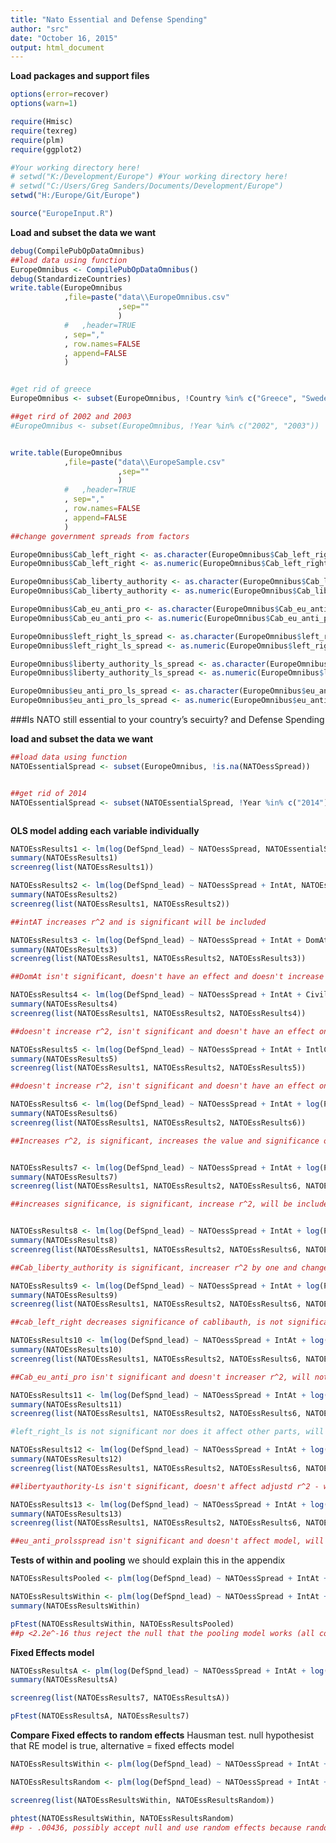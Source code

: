 ```yaml
---
title: "Nato Essential and Defense Spending"
author: "src"
date: "October 16, 2015"
output: html_document
---
```


**Load packages and support files**
```r
options(error=recover)
options(warn=1)

require(Hmisc)
require(texreg)
require(plm)
require(ggplot2)

#Your working directory here!
# setwd("K:/Development/Europe") #Your working directory here!
# setwd("C:/Users/Greg Sanders/Documents/Development/Europe")
setwd("H:/Europe/Git/Europe")

source("EuropeInput.R")

```


**Load and subset the data we want**
```r
debug(CompilePubOpDataOmnibus)
##load data using function
EuropeOmnibus <- CompilePubOpDataOmnibus()
debug(StandardizeCountries)
write.table(EuropeOmnibus
            ,file=paste("data\\EuropeOmnibus.csv"
                        ,sep=""
                        )
            #   ,header=TRUE
            , sep=","
            , row.names=FALSE
            , append=FALSE
            )


#get rid of greece
EuropeOmnibus <- subset(EuropeOmnibus, !Country %in% c("Greece", "Sweden","Russia","United States"))

##get rird of 2002 and 2003
#EuropeOmnibus <- subset(EuropeOmnibus, !Year %in% c("2002", "2003"))


write.table(EuropeOmnibus
            ,file=paste("data\\EuropeSample.csv"
                        ,sep=""
                        )
            #   ,header=TRUE
            , sep=","
            , row.names=FALSE
            , append=FALSE
            )
##change government spreads from factors

EuropeOmnibus$Cab_left_right <- as.character(EuropeOmnibus$Cab_left_right)
EuropeOmnibus$Cab_left_right <- as.numeric(EuropeOmnibus$Cab_left_right)

EuropeOmnibus$Cab_liberty_authority <- as.character(EuropeOmnibus$Cab_liberty_authority)
EuropeOmnibus$Cab_liberty_authority <- as.numeric(EuropeOmnibus$Cab_liberty_authority)

EuropeOmnibus$Cab_eu_anti_pro <- as.character(EuropeOmnibus$Cab_eu_anti_pro)
EuropeOmnibus$Cab_eu_anti_pro <- as.numeric(EuropeOmnibus$Cab_eu_anti_pro)

EuropeOmnibus$left_right_ls_spread <- as.character(EuropeOmnibus$left_right_ls_spread)
EuropeOmnibus$left_right_ls_spread <- as.numeric(EuropeOmnibus$left_right_ls_spread)

EuropeOmnibus$liberty_authority_ls_spread <- as.character(EuropeOmnibus$liberty_authority_ls_spread)
EuropeOmnibus$liberty_authority_ls_spread <- as.numeric(EuropeOmnibus$liberty_authority_ls_spread)

EuropeOmnibus$eu_anti_pro_ls_spread <- as.character(EuropeOmnibus$eu_anti_pro_ls_spread)
EuropeOmnibus$eu_anti_pro_ls_spread <- as.numeric(EuropeOmnibus$eu_anti_pro_ls_spread)

```



###Is NATO still essential to your country's secuirty? and Defense Spending

**load and subset the data we want**
```r

##load data using function
NATOEssentialSpread <- subset(EuropeOmnibus, !is.na(NATOessSpread))


##get rid of 2014
NATOEssentialSpread <- subset(NATOEssentialSpread, !Year %in% c("2014"))



```



**OLS model adding each variable individually**
```r
NATOEssResults1 <- lm(log(DefSpnd_lead) ~ NATOessSpread, NATOEssentialSpread) 
summary(NATOEssResults1)
screenreg(list(NATOEssResults1))

NATOEssResults2 <- lm(log(DefSpnd_lead) ~ NATOessSpread + IntAt, NATOEssentialSpread)
summary(NATOEssResults2)
screenreg(list(NATOEssResults1, NATOEssResults2))

##intAT increases r^2 and is significant will be included

NATOEssResults3 <- lm(log(DefSpnd_lead) ~ NATOessSpread + IntAt + DomAt, NATOEssentialSpread)
summary(NATOEssResults3)
screenreg(list(NATOEssResults1, NATOEssResults2, NATOEssResults3))

##DomAt isn't significant, doesn't have an effect and doesn't increase r^2, will not be included

NATOEssResults4 <- lm(log(DefSpnd_lead) ~ NATOessSpread + IntAt + CivilWar, NATOEssentialSpread)
summary(NATOEssResults4)
screenreg(list(NATOEssResults1, NATOEssResults2, NATOEssResults4))

##doesn't increase r^2, isn't significant and doesn't have an effect on the other variables, will not be included

NATOEssResults5 <- lm(log(DefSpnd_lead) ~ NATOessSpread + IntAt + IntlCnf, NATOEssentialSpread)
summary(NATOEssResults5)
screenreg(list(NATOEssResults1, NATOEssResults2, NATOEssResults5))

##doesn't increase r^2, isn't significant and doesn't have an effect on the other variables, will not be included

NATOEssResults6 <- lm(log(DefSpnd_lead) ~ NATOessSpread + IntAt + log(Population), NATOEssentialSpread)
summary(NATOEssResults6)
screenreg(list(NATOEssResults1, NATOEssResults2, NATOEssResults6))

##Increases r^2, is significant, increases the value and significance on NATOessspread, decreases value and significance of IntAt, will be included


NATOEssResults7 <- lm(log(DefSpnd_lead) ~ NATOessSpread + IntAt + log(Population) + log(GDPpCap), NATOEssentialSpread)
summary(NATOEssResults7)
screenreg(list(NATOEssResults1, NATOEssResults2, NATOEssResults6, NATOEssResults7))

##increases significance, is significant, increase r^2, will be included


NATOEssResults8 <- lm(log(DefSpnd_lead) ~ NATOessSpread + IntAt + log(Population) + log(GDPpCap) + Cab_liberty_authority, NATOEssentialSpread)
summary(NATOEssResults8)
screenreg(list(NATOEssResults1, NATOEssResults2, NATOEssResults6, NATOEssResults7, NATOEssResults8))

##Cab_liberty_authority is significant, increaser r^2 by one and changes other coefficients, will be inlcuded.

NATOEssResults9 <- lm(log(DefSpnd_lead) ~ NATOessSpread + IntAt + log(Population) + log(GDPpCap) + Cab_liberty_authority + Cab_left_right, NATOEssentialSpread)
summary(NATOEssResults9)
screenreg(list(NATOEssResults1, NATOEssResults2, NATOEssResults6, NATOEssResults7, NATOEssResults8, NATOEssResults9))

##cab_left_right decreases significance of cablibauth, is not significant and deosn't increaser r^2, will not be included 

NATOEssResults10 <- lm(log(DefSpnd_lead) ~ NATOessSpread + IntAt + log(Population) + log(GDPpCap) + Cab_liberty_authority + Cab_eu_anti_pro, NATOEssentialSpread)
summary(NATOEssResults10)
screenreg(list(NATOEssResults1, NATOEssResults2, NATOEssResults6, NATOEssResults7, NATOEssResults8, NATOEssResults10))

##Cab_eu_anti_pro isn't significant and doesn't increaser r^2, will not be included. 

NATOEssResults11 <- lm(log(DefSpnd_lead) ~ NATOessSpread + IntAt + log(Population) + log(GDPpCap) + Cab_liberty_authority + left_right_ls_spread, NATOEssentialSpread)
summary(NATOEssResults11)
screenreg(list(NATOEssResults1, NATOEssResults2, NATOEssResults6, NATOEssResults7, NATOEssResults8, NATOEssResults11))

#left_right_ls is not significant nor does it affect other parts, will not be incldued

NATOEssResults12 <- lm(log(DefSpnd_lead) ~ NATOessSpread + IntAt + log(Population) + log(GDPpCap) + Cab_liberty_authority + liberty_authority_ls_spread, NATOEssentialSpread)
summary(NATOEssResults12)
screenreg(list(NATOEssResults1, NATOEssResults2, NATOEssResults6, NATOEssResults7, NATOEssResults8, NATOEssResults12))

##libertyauthority-Ls isn't significant, doesn't affect adjustd r^2 - will not be included

NATOEssResults13 <- lm(log(DefSpnd_lead) ~ NATOessSpread + IntAt + log(Population) + log(GDPpCap) + Cab_liberty_authority + eu_anti_pro_ls_spread, NATOEssentialSpread)
summary(NATOEssResults13)
screenreg(list(NATOEssResults1, NATOEssResults2, NATOEssResults6, NATOEssResults7, NATOEssResults8, NATOEssResults13))

##eu_anti_prolsspread isn't significant and doesn't affect model, will not be included

```


**Tests of within and pooling** we should explain this in the appendix 

``` r

NATOEssResultsPooled <- plm(log(DefSpnd_lead) ~ NATOessSpread + IntAt + log(Population) + log(GDPpCap) + Cab_liberty_authority, data = NATOEssentialSpread, model = "pooling")

NATOEssResultsWithin <- plm(log(DefSpnd_lead) ~ NATOessSpread + IntAt + log(Population) + log(GDPpCap) + Cab_liberty_authority, data =  NATOEssentialSpread, model = "within")
summary(NATOEssResultsWithin)

pFtest(NATOEssResultsWithin, NATOEssResultsPooled)
##p <2.2e^-16 thus reject the null that the pooling model works (all coefficients for each country should be the same ever year)

```



**Fixed Effects model**
```r

NATOEssResultsA <- plm(log(DefSpnd_lead) ~ NATOessSpread + IntAt + log(Population) + log(GDPpCap) + Cab_liberty_authority, NATOEssentialSpread, index=c("Country", "Year"), model="within") 
summary(NATOEssResultsA)

screenreg(list(NATOEssResults7, NATOEssResultsA))

pFtest(NATOEssResultsA, NATOEssResults7)

```


**Compare Fixed effects to random effects** Hausman test. null hypothesist that RE model is true, alternative = fixed effects model
``` r

NATOEssResultsWithin <- plm(log(DefSpnd_lead) ~ NATOessSpread + IntAt + log(Population) + log(GDPpCap) + Cab_liberty_authority, data = NATOEssentialSpread, index=c("Country", "Year"), model="within") 

NATOEssResultsRandom <- plm(log(DefSpnd_lead) ~ NATOessSpread + IntAt + log(Population) + log(GDPpCap) + Cab_liberty_authority, data = NATOEssentialSpread, index=c("Country", "Year"), model="random")

screenreg(list(NATOEssResultsWithin, NATOEssResultsRandom))

phtest(NATOEssResultsWithin, NATOEssResultsRandom)
##p - .00436, possibly accept null and use random effects because random effects yields better results..

```

